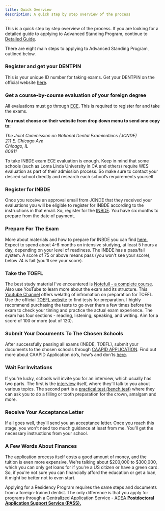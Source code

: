 ```yaml
---
title: Quick Overview
description: A quick step by step overview of the process
---
```


This is a quick step by step overview of the process. If you are looking for a
detailed guide to applying to Advanced Standing Program, continue to [Detailed
Guide](/c/applying-to-advanced-standing/detailed-guide/introduction).

There are eight main steps to applying to Advanced Standing Program, outlined
below.

### Register and get your DENTPIN

This is your unique ID number for taking exams. Get your DENTPIN on the official
website [here](https://www.ada.org/education/manage-your-dentpin).

### Get a **course-by-course evaluation** of your foreign degree

All evaluations must go through
[ECE](https://www.ece.org/ECE/Credential-Evaluations). This is required to
register for and take the exams.

**You must choose on their website from drop down menu to send one copy to:**

<address>
  The Joint Commission on National Dental Examinations (JCNDE)<br />
  211 E. Chicago Ave<br />
  Chicago, IL<br />
  60611
</address>

To take INBDE exam ECE evaluation is enough. Keep in mind that some schools
(such as Loma Linda University in CA and others) require WES evaluation as
part of their admission process. So make sure to contact your desired school
directly and research each school’s requirements yourself.

### Register for INBDE

Once you receive an approval email from JCNDE that they received your
evaluations you will be eligible to register for INBDE according to the
instructions in that email. So, register for the
[INBDE](https://jcnde.ada.org/inbde). You have six months to prepare from the
date of payment.

### Prepare For The Exam

More about materials and how to prepare for INBDE you can find
[here.](https://www.notion.so/INBDE-Everything-you-need-to-know-Study-Materials-Social-Groups-8a8852b35afa452b8c0efa540f3c546f?pvs=21)
Expect to spend about 4-6 months on intensive studying, at least 5 hours a day,
depending on your level of readiness. The INBDE has a pass/fail system. A score
of 75 or above means pass (you won't see your score), below 74 is fail (you'll
see your score).

### Take the TOEFL

The best study material I've encountered is [Notefull - a complete
course](https://www.notefull.com/getting-started/). Also use YouTube to learn
more about the exam and its structure. This [Youtube
Channel](https://www.youtube.com/@TSTPrep) offers welathg of infromation on
preparation for TOEFL. Use the official [TOEFL
website](https://www.ets.org/toefl.html) to find tests for preparation. I highly
recommend purchasing the tests to go over them a few times before the exam to
check your timing and practice the actual exam experience. The exam has four
sections - reading, listening, speaking, and writing. Aim for a score of 100 or
more (out of 120).

### Submit Your Documents To The Chosen Schools

After successfully passing all exams (INBDE, TOEFL), submit your documents to
the chosen schools through [CAAPID
APPLICATION](https://www.adea.org/dental_education_pathways/CAAPID/Pages/ADEAPASSApplicants.aspx).
Find out more about CAAPID Application do’s, how’s and don’ts
[here](https://www.notion.so/ADEA-CAAPID-Application-Overview-Supplementla-Secondary-Applications-048cdf62515443b38464bd567cd119fe?pvs=21).

### Wait For Invitations

If you're lucky, schools will invite you for an interview, which usually has two
parts. The first is the
[interview](https://www.notion.so/c6ec24d5f7714ea08682760b2c8769e7?pvs=21)
itself, where they'll talk to you about various topics. The second part is a
[practical test (bench
test)](https://www.notion.so/c7cbdf9fcd7d47429b20f52cd238a4b4?pvs=21) where they
can ask you to do a filling or tooth preparation for the crown, amalgam and
more.

### Receive Your Acceptance Letter

If all goes well, they'll send you an acceptance letter. Once you reach this
stage, you won't need too much guidance at least from me. You’ll get the
necessary instructions from your school.

### A Few Words About Finances

The application process itself costs a good amount of money, and the tuition is
even more expensive. We're talking about $200,000 to $300,000, which you can
only get loans for if you're a US citizen or have a green card. So, if you're
not sure you can financially afford the education or get a loan, it might be
better not to even start.

Applying for a Residency Program requires the same steps and documents from a
foreign-trained dentist. The only difference is that you apply for programs
through a Centralized Application Service - [ADEA **Postdoctoral Application
Support Service (PASS).**](https://www.adea.org/pass/)
